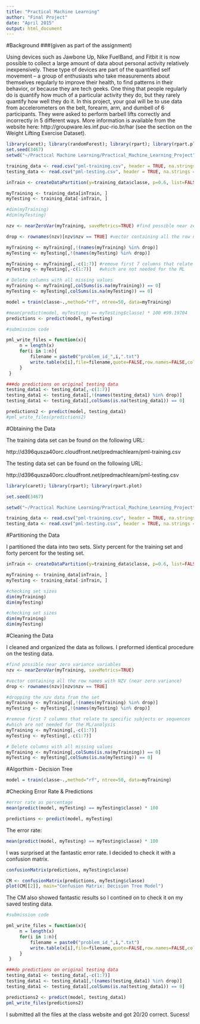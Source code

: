 ```yaml
---
title: "Practical Machine Learning"
author: "Final Project"
date: "April 2015"
output: html_document
---
```


#Background 
###(given as part of the assignment)

Using devices such as Jawbone Up, Nike FuelBand, and Fitbit it is now possible to collect a large amount of data about personal activity relatively inexpensively. These type of devices are part of the quantified self movement – a group of enthusiasts who take measurements about themselves regularly to improve their health, to find patterns in their behavior, or because they are tech geeks. One thing that people regularly do is quantify how much of a particular activity they do, but they rarely quantify how well they do it. In this project, your goal will be to use data from accelerometers on the belt, forearm, arm, and dumbell of 6 participants. They were asked to perform barbell lifts correctly and incorrectly in 5 different ways. More information is available from the website here: http://groupware.les.inf.puc-rio.br/har (see the section on the Weight Lifting Exercise Dataset). 

```r
library(caret); library(randomForest); library(rpart); library(rpart.plot)
set.seed(3467)
setwd("~/Practical Machine Learning/Practical_Machine_Learning_Project")

training_data <- read.csv("pml-training.csv", header = TRUE, na.strings = c("NA"," "))
testing_data <- read.csv("pml-testing.csv", header = TRUE, na.strings = c("NA", " "))

inTrain <- createDataPartition(y=training_data$classe, p=0.6, list=FALSE)

myTraining <- training_data[inTrain, ]
myTesting <- training_data[-inTrain, ]

#dim(myTraining)
#dim(myTesting)

nzv <- nearZeroVar(myTraining, saveMetrics=TRUE) #find possible near zero variance variables

drop <- rownames(nzv)[nzv$nzv == TRUE] #vector containing all the row names with NZV

myTraining <- myTraining[,!(names(myTraining) %in% drop)]
myTesting <- myTesting[,!(names(myTesting) %in% drop)]

myTraining <- myTraining[,-c(1:7)] #remove first 7 columns that relate to specific subjects or sequences
myTesting <- myTesting[,-c(1:7)]   #which are not needed for the ML

# Delete columns with all missing values
myTraining <- myTraining[,colSums(is.na(myTraining)) == 0]
myTesting <- myTesting[,colSums(is.na(myTesting)) == 0]

model = train(classe~.,method="rf", ntree=50, data=myTraining)

#mean(predict(model, myTesting) == myTesting$classe) * 100 #99.19704
predictions <- predict(model, myTesting)

#submission code

pml_write_files = function(x){
     n = length(x)
     for(i in 1:n){
         filename = paste0("problem_id_",i,".txt")
         write.table(x[i],file=filename,quote=FALSE,row.names=FALSE,col.names=FALSE)
     }
 }

###do predictions on original testing data
testing_data1 <- testing_data[,-c(1:7)]
testing_data1 <- testing_data1[,!(names(testing_data1) %in% drop)]
testing_data1 <- testing_data1[,colSums(is.na(testing_data1)) == 0]

predictions2 <- predict(model, testing_data1)
#pml_write_files(predictions2)
```

#Obtaining the Data

The training data set can be found on the following URL:

http://d396qusza40orc.cloudfront.net/predmachlearn/pml-training.csv

The testing data set can be found on the following URL:

http://d396qusza40orc.cloudfront.net/predmachlearn/pml-testing.csv

```r
library(caret); library(rpart); library(rpart.plot)

set.seed(3467)

setwd("~/Practical Machine Learning/Practical_Machine_Learning_Project")

training_data <- read.csv("pml-training.csv", header = TRUE, na.strings = c("NA"," "))
testing_data <- read.csv("pml-testing.csv", header = TRUE, na.strings = c("NA", " "))}
```

#Partitioning the Data

I partitioned the data into two sets. Sixty percent for the training set and forty percent for the testing set.

```r
inTrain <- createDataPartition(y=training_data$classe, p=0.6, list=FALSE)

myTraining <- training_data[inTrain, ]
myTesting <- training_data[-inTrain, ]

#checking set sizes
dim(myTraining)
dim(myTesting)
``` 

```r
#checking set sizes
dim(myTraining)
dim(myTesting)
```

#Cleaning the Data

I cleaned and organized the data as follows. I preformed identical procedure on the testing data. 

```r

#find possible near zero variance variables
nzv <- nearZeroVar(myTraining, saveMetrics=TRUE) 

#vector containing all the row names with NZV (near zero variance)
drop <- rownames(nzv)[nzv$nzv == TRUE] 

#dropping the nzv data from the set
myTraining <- myTraining[,!(names(myTraining) %in% drop)]
myTesting <- myTesting[,!(names(myTesting) %in% drop)]

#remove first 7 columns that relate to specific subjects or sequences
#which are not needed for the ML/analysis
myTraining <- myTraining[,-c(1:7)] 
myTesting <- myTesting[,-c(1:7)]   

# Delete columns with all missing values
myTraining <- myTraining[,colSums(is.na(myTraining)) == 0]
myTesting <- myTesting[,colSums(is.na(myTesting)) == 0]
```

#Algorthim - Decision Tree

```r
model = train(classe~.,method="rf", ntree=50, data=myTraining)
```

#Checking Error Rate & Predictions

```r
#error rate as percentage
mean(predict(model, myTesting) == myTesting$classe) * 100

predictions <- predict(model, myTesting)
```

The error rate:
```r
mean(predict(model, myTesting) == myTesting$classe) * 100
```

I was surprised at the fantastic error rate. I decided to check it with a confusion matrix. 

```r
confusionMatrix(predictions, myTesting$classe)
```

```r
CM <- confusionMatrix(predictions, myTesting$classe)
plot(CM[[2]], main="Confusion Matrix: Decision Tree Model")
```

The CM also showed fantastic results so I contined on to check it on my saved testing data. 

```r
#submission code

pml_write_files = function(x){
     n = length(x)
     for(i in 1:n){
         filename = paste0("problem_id_",i,".txt")
         write.table(x[i],file=filename,quote=FALSE,row.names=FALSE,col.names=FALSE)
     }
 }

###do predictions on original testing data
testing_data1 <- testing_data[,-c(1:7)]
testing_data1 <- testing_data1[,!(names(testing_data1) %in% drop)]
testing_data1 <- testing_data1[,colSums(is.na(testing_data1)) == 0]

predictions2 <- predict(model, testing_data1)
pml_write_files(predictions2)
```

I submitted all the files at the class website and got 20/20 correct. Sucess!